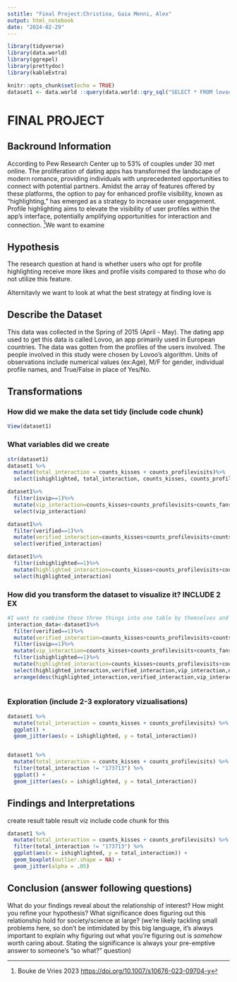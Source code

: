 ```yaml
---
sstitle: "Final Project:Christina, Gaia Menni, Alex"
output: html_notebook
date: "2024-02-29"
---
```


```r
library(tidyverse)
library(data.world)
library(ggrepel)
library(prettydoc)
library(kableExtra)
```

```r
knitr::opts_chunk$set(echo = TRUE)
dataset1 <- data.world ::query(data.world::qry_sql("SELECT * FROM lovoo_v3_users_api_results"), dataset = "https://data.world/jfreex/dating-app-user-profiles-stats-lovoo-v3")

```
# FINAL PROJECT

## Backround Information 

According to Pew Research Center up to 53% of couples under 30 met online. The proliferation of dating apps has transformed the landscape of modern romance, providing individuals with unprecedented opportunities to connect with potential partners. Amidst the array of features offered by these platforms, the option to pay for enhanced profile visibility, known as "highlighting," has emerged as a strategy to increase user engagement. Profile highlighting aims to elevate the visibility of user profiles within the app's interface, potentially amplifying opportunities for interaction and connection. ^[Bouke de Vries 2023 <https://doi.org/10.1007/s10676-023-09704-y>]We want to examine  

## Hypothesis
The research question at hand is whether users who opt for profile highlighting receive more likes and profile visits compared to those who do not utilize this feature.

Alternitavly we want to look at what the best strategy at finding love is




## Describe the Dataset

This data was collected in the Spring of 2015 (April - May). The dating app used to get this data is called Lovoo, an app primarily used in European countries. The data was gotten from the profiles of the users involved. The people involved in this study were chosen by Lovoo's algorithm. Units of observations include numerical values (ex:Age), M/F for gender, individual profile names, and True/False in place of Yes/No. 


## Transformations
### How did we make the data set tidy (include code chunk)
```r
View(dataset1)
```

### What variables did we create
```r
str(dataset1)
dataset1 %>%
  mutate(total_interaction = counts_kisses + counts_profilevisits)%>%
  select(ishighlighted, total_interaction, counts_kisses, counts_profilevisits)

dataset1%>%
  filter(isvip==1)%>%
  mutate(vip_interaction=counts_kisses+counts_profilevisits+counts_fans)%>%
  select(vip_interaction)

dataset1%>%
  filter(verified==1)%>%
  mutate(verified_interaction=counts_kisses+counts_profilevisits+counts_fans)%>%
  select(verified_interaction)

dataset1%>%
  filter(ishighlighted==1)%>%
  mutate(highlighted_interaction=counts_kisses+counts_profilevisits+counts_fans)%>%
  select(highlighted_interaction)


```

### How did you transform the dataset to visualize it? INCLUDE 2 EX
```r
#I want to combine these three things into one table by themselves and arrange in decending order 
interaction_data<-dataset1%>%
  filter(verified==1)%>%
  mutate(verified_interaction=counts_kisses+counts_profilevisits+counts_fans)%>%
  filter(isvip==1)%>%
  mutate(vip_interaction=counts_kisses+counts_profilevisits+counts_fans)%>%
  filter(ishighlighted==1)%>%
  mutate(highlighted_interaction=counts_kisses+counts_profilevisits+counts_fans)%>%
  select(highlighted_interaction,verified_interaction,vip_interaction,name)%>%
  arrange(desc(highlighted_interaction,verified_interaction,vip_interaction))
  
```

### Exploration (include 2-3 exploratory vizualisations)
```r
dataset1 %>%
  mutate(total_interaction = counts_kisses + counts_profilevisits) %>%
  ggplot() +
  geom_jitter(aes(x = ishighlighted, y = total_interaction))


dataset1 %>%
  mutate(total_interaction = counts_kisses + counts_profilevisits) %>%
  filter(total_interaction != "173713") %>%
  ggplot() +
  geom_jitter(aes(x = ishighlighted, y = total_interaction))


```

## Findings and Interpretations
create result table
result viz include code chunk for this
```r
dataset1 %>%
  mutate(total_interaction = counts_kisses + counts_profilevisits) %>% 
  filter(total_interaction != "173713") %>% 
  ggplot(aes(x = ishighlighted, y = total_interaction)) +
  geom_boxplot(outlier.shape = NA) +
  geom_jitter(alpha = .05)
```

## Conclusion (answer following questions)
What do your findings reveal about the relationship of interest?
How might you refine your hypothesis?
What significance does figuring out this relationship hold for society/science at large? (we’re likely tackling small problems here, so don’t be intimidated by this big language, it’s always important to explain why figuring out what you’re figuring out is *somehow* worth caring about. Stating the significance is always your pre-emptive answer to someone’s “so what?” question)


